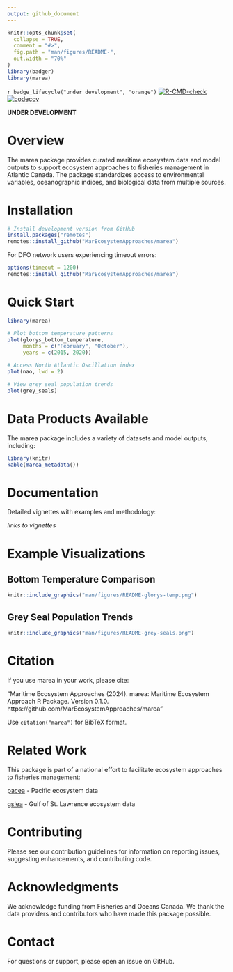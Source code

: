 ```yaml
---
output: github_document
---
```


<!--
README.md is generated from README.Rmd. Please edit that file. Build with:
-->


```r
knitr::opts_chunk$set(
  collapse = TRUE,
  comment = "#>",
  fig.path = "man/figures/README-",
  out.width = "70%"
)
library(badger)
library(marea)
```



<!-- badges: start -->
`r badge_lifecycle("under development", "orange")`
[![R-CMD-check](https://github.com/MarEcosystemApproaches/marea/actions/workflows/R-CMD-check.yaml/badge.svg)](https://github.com/MarEcosystemApproaches/marea/actions/workflows/R-CMD-check.yaml)
[![codecov](https://codecov.io/gh/MarEcosystemApproaches/marea/graph/badge.svg?token=93afkFJUVL)](https://codecov.io/gh/MarEcosystemApproaches/marea)
<!-- badges: end -->


**UNDER DEVELOPMENT**

# Overview

The marea package provides curated maritime ecosystem data and model outputs to support ecosystem approaches to fisheries management in Atlantic Canada. The package standardizes access to environmental variables, oceanographic indices, and biological data from multiple sources.

# Installation

```r
# Install development version from GitHub
install.packages("remotes")
remotes::install_github("MarEcosystemApproaches/marea")
```

For DFO network users experiencing timeout errors:

```r
options(timeout = 1200)
remotes::install_github("MarEcosystemApproaches/marea")
```


# Quick Start

```r
library(marea)

# Plot bottom temperature patterns
plot(glorys_bottom_temperature,
     months = c("February", "October"),
     years = c(2015, 2020))

# Access North Atlantic Oscillation index
plot(nao, lwd = 2)

# View grey seal population trends
plot(grey_seals)
```

# Data Products Available

The marea package includes a variety of datasets and model outputs, including:

```r
library(knitr)
kable(marea_metadata())
```


# Documentation

Detailed vignettes with examples and methodology:

*links to vignettes*


# Example Visualizations

## Bottom Temperature Comparison

```r

knitr::include_graphics("man/figures/README-glorys-temp.png")
```

## Grey Seal Population Trends

```r
knitr::include_graphics("man/figures/README-grey-seals.png")
```


# Citation

If you use marea in your work, please cite:

"Maritime Ecosystem Approaches (2024). marea: Maritime Ecosystem Approach R Package.
Version 0.1.0. https://github.com/MarEcosystemApproaches/marea"

Use `citation("marea")` for BibTeX format.


# Related Work

This package is part of a national effort to facilitate ecosystem approaches to fisheries management:

[pacea](https://github.com/pbs-assess/PACea/) - Pacific ecosystem data

[gslea](https://github.com/duplisea/gslea/) - Gulf of St. Lawrence ecosystem data


# Contributing

Please see our contribution guidelines for information on reporting issues, suggesting enhancements, and contributing code.



# Acknowledgments

We acknowledge funding from Fisheries and Oceans Canada. We thank the data providers and contributors who have made this package possible.

# Contact

For questions or support, please open an issue on GitHub.




